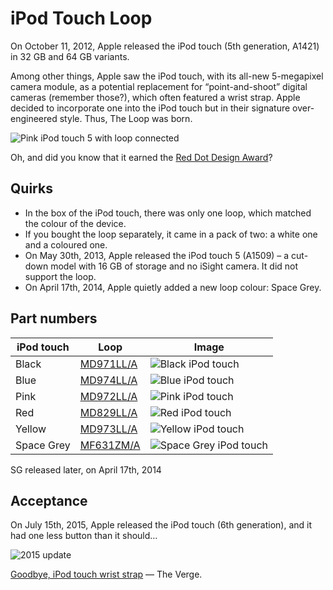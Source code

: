 
# iPod Touch Loop

On October 11, 2012, Apple released the iPod touch (5th generation, A1421) in 32 GB and 64 GB variants.

Among other things, Apple saw the iPod touch, with its all-new 5-megapixel camera module, as a potential replacement for “point-and-shoot” digital cameras (remember those?), which often featured a wrist strap. Apple decided to incorporate one into the iPod touch but in their signature over-engineered style. Thus, The Loop was born.

![Pink iPod touch 5 with loop connected](/assets/2012_loop.webp)

Oh, and did you know that it earned the [Red Dot Design Award](https://www.red-dot.org/project/ipod-touch-loop-7740)?

## Quirks

- In the box of the iPod touch, there was only one loop, which matched the colour of the device.
- If you bought the loop separately, it came in a pack of two: a white one and a coloured one.
- On May 30th, 2013, Apple released the iPod touch 5 (A1509) – a cut-down model with 16 GB of storage and no iSight camera. It did not support the loop.
- On April 17th, 2014, Apple quietly added a new loop colour: Space Grey.

## Part numbers

| iPod touch | Loop | Image |
| --- | --- | --- |
| Black | [MD971LL/A](/everycase/MD971) | ![Black iPod touch](/everyphone/MD971.png) |
| Blue | [MD974LL/A](/everycase/MD974) | ![Blue iPod touch](/everyphone/MD974.png) |
| Pink | [MD972LL/A](/everycase/MD972) | ![Pink iPod touch](/everyphone/MD972.png) |
| Red | [MD829LL/A](/everycase/MD829) | ![Red iPod touch](/everyphone/MD829.png) |
| Yellow | [MD973LL/A](/everycase/MD973) | ![Yellow iPod touch](/everyphone/MD973.png) |
| Space Grey | [MF631ZM/A](/everycase/MF631) | ![Space Grey iPod touch](/everyphone/MF631.png) |

SG released later, on April 17th, 2014

## Acceptance

On July 15th, 2015, Apple released the iPod touch (6th generation), and it had one less button than it should…

![2015 update](/assets/2012_ipod.webp)

[Goodbye, iPod touch wrist strap](https://www.theverge.com/2015/7/15/8970423/ipod-touch-loop-design-over) — The Verge.

